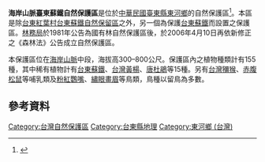 {{Infobox protected area
| name = 海岸山脈臺東蘇鐵自然保護區
| iucn_category = 
| photo =
| photo_caption =
| photo_width =
| location = [[臺東縣|臺東縣]][[東河鄉_(臺灣)|東河鄉]]
| area = 38公頃
| established = 1981年
| governing_body = [[行政院農業委員會林務局|林務局]]臺東林區管理處
}}

'''海岸山脈臺東蘇鐵自然保護區'''是位於[[中華民國|中華民國]][[臺東縣|臺東縣]][[東河鄉_(臺灣)|東河鄉]]的自然保護區<ref>{{cite web|url=https://conservation.forest.gov.tw/0000194|title=海岸山脈臺東蘇鐵自然保護區|date=|accessdate=|publisher=農委會林務局|archive-date=2018-05-06|archive-url=https://web.archive.org/web/20180506073958/http://conservation.forest.gov.tw/0000194|dead-url=no}}</ref>。本區是除[[台東紅葉村台東蘇鐵自然保留區|台東紅葉村台東蘇鐵自然保留區]]之外，另一個為保護[[台東蘇鐵|台東蘇鐵]]而設置之保護區。[[行政院農業委員會林務局|林務局]]於1981年公告為國有林自然保護區後，於2006年4月10日再依新修正之《森林法》公告成立自然保護區。

本保護區位在[[海岸山脈|海岸山脈]]中段，海拔高300–800公尺。保護區內之植物種類計有155種，其中稀有植物計有[[台東蘇鐵|台東蘇鐵]]、[[黃楊|台灣黃楊]]、[[唐杜鵑|唐杜鵑]]等15種。另有[[台灣獼猴|台灣獼猴]]、[[赤腹松鼠|赤腹松鼠]]等哺乳類及[[粉紅鸚嘴|粉紅鸚嘴]]、[[繡眼畫眉|繡眼畫眉]]等鳥類，鳥種以留鳥為多數。

==參考資料==
{{Reflist}}
{{中華民國自然保護區}}

[[Category:台灣自然保護區|Category:台灣自然保護區]]
[[Category:台東縣地理|Category:台東縣地理]]
[[Category:東河鄉_(台灣)|Category:東河鄉 (台灣)]]